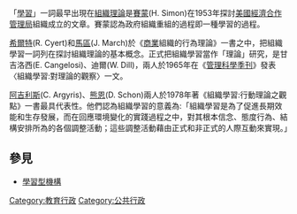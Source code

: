{{expand|time=2007-09-26T20:19:51Z}}
{{Unreferenced |time=2009-12-29T17:44:51+00:00 }}
「[[學習|學習]]」一詞最早出現在[[組織理論|組織理論]]是[[賽蒙|賽蒙]](H. Simon)在1953年探討[[美國|美國]][[經濟合作管理局|經濟合作管理局]]組織成立的文章。賽蒙認為政府組織重組的過程即一種學習的過程。

[[希爾特|希爾特]](R. Cyert)和[[馬區|馬區]](J. March)於《[[商業|商業]]組織的行為理論》一書之中，把組織學習一詞列在探討組織理論的基本概念。正式把組織學習當作「理論」研究，是甘吉洛西(E. Cangelosi)、迪爾(W. Dill)，兩人於1965年在《[[管理科學|管理科學]][[季刊|季刊]]》發表〈組織學習:對理論的觀察〉一文。

[[阿吉利斯|阿吉利斯]](C. Argyris)、[[熊恩|熊恩]](D. Schon)兩人於1978年著《組織學習:行動理論之觀點》一書最具代表性。他們認為組織學習的意義為:「組織學習是為了促進長期效能和生存發展，而在回應環境變化的實踐過程之中，對其根本信念、態度行為、結構安排所為的各個調整活動；這些調整活動藉由正式和非正式的人際互動來實現。」

==參見==
*[[學習型機構|學習型機構]]


[[Category:教育行政|Category:教育行政]]
[[Category:公共行政|Category:公共行政]]